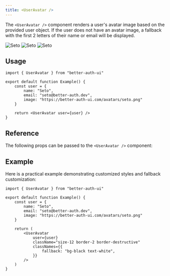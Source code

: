 ```yaml
---
title: <UserAvatar />
---
```


The `<UserAvatar />` component renders a user's avatar image based on the provided user object. If the user does not have an avatar image, a fallback with the first 2 letters of their name or email will be displayed.

<div className="flex gap-2 -mt-8 -mb-8">
<img alt="Seto" src="/avatars/seto.png" className="size-8 rounded-full" />
<img alt="Seto" src="/avatars/dark.png" className="size-8 rounded-full hidden dark:block" />
<img alt="Seto" src="/avatars/light.png" className="size-8 rounded-full dark:hidden" />
</div>

## Usage

```tsx
import { UserAvatar } from "better-auth-ui"

export default function Example() {
    const user = {
        name: "Seto",
        email: "seto@better-auth.dev",
        image: "https://better-auth-ui.com/avatars/seto.png"
    }

    return <UserAvatar user={user} />
}
```

## Reference

The following props can be passed to the `<UserAvatar />` component:

<AutoTypeTable path="../src/components/user-avatar.tsx" name="UserAvatarProps" />

## Example

Here is a practical example demonstrating customized styles and fallback customization:

```tsx
import { UserAvatar } from "better-auth-ui"

export default function Example() {
    const user = {
        name: "Seto",
        email: "seto@better-auth.dev",
        image: "https://better-auth-ui.com/avatars/seto.png"
    }

    return (
        <UserAvatar
            user={user}
            className="size-12 border-2 border-destructive"
            classNames={{
                fallback: "bg-black text-white",
            }}
        />
    )
}
```